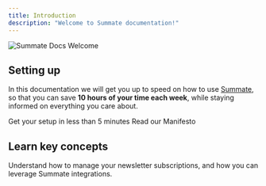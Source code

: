 ```yaml
---
title: Introduction
description: "Welcome to Summate documentation!"
---
```



<img
  src="/images/summate_docs_welcome.jpg"
  alt="Summate Docs Welcome"
  className="rounded-xl"
/>

## Setting up

In this documentation we will get you up to speed on how to use [Summate](https://summate.io?ref=docs.summate.io), so that you can save **10 hours of your time each week**, while staying informed on everything you care about.

<CardGroup cols={2}>
  <Card title="Quickstart" icon="gauge-high" href="/quickstart">
    Get your setup in less than 5 minutes
  </Card>
  <Card title="Manifesto" icon="book" href="/manifesto">
    Read our Manifesto
  </Card>
</CardGroup>

## Learn key concepts

Understand how to manage your newsletter subscriptions, and how you can leverage Summate integrations.

<BasicRecommendationCards />
